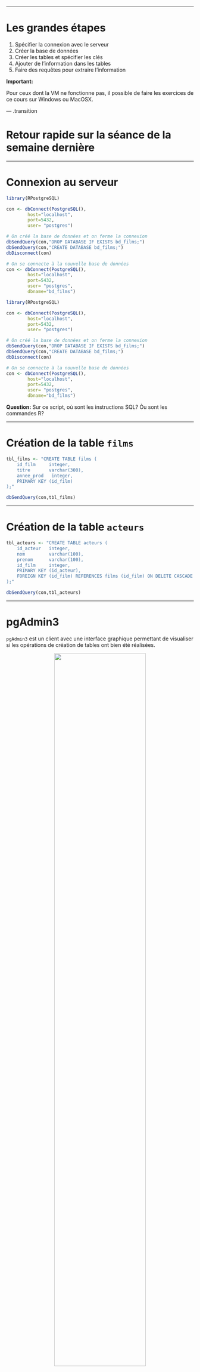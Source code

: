 
---

# Les grandes étapes

1. Spécifier la connexion avec le serveur
2. Créer la base de données
3. Créer les tables et spécifier les clés
4. Ajouter de l'information dans les tables
5. Faire des requêtes pour extraire l'information

**Important:**

Pour ceux dont la VM ne fonctionne pas, il possible de faire les exercices de ce cours sur Windows ou MacOSX.


--- .transition

# Retour rapide sur la séance de la semaine dernière

---

# Connexion au serveur


```r
library(RPostgreSQL)

con <- dbConnect(PostgreSQL(),
        host="localhost",
        port=5432,
        user= "postgres")

# On créé la base de données et on ferme la connexion
dbSendQuery(con,"DROP DATABASE IF EXISTS bd_films;")
dbSendQuery(con,"CREATE DATABASE bd_films;")
dbDisconnect(con)

# On se connecte à la nouvelle base de données
con <- dbConnect(PostgreSQL(),
        host="localhost",
        port=5432,
        user= "postgres",
        dbname="bd_films")
```

```r
library(RPostgreSQL)

con <- dbConnect(PostgreSQL(),
        host="localhost",
        port=5432,
        user= "postgres")

# On créé la base de données et on ferme la connexion
dbSendQuery(con,"DROP DATABASE IF EXISTS bd_films;")
dbSendQuery(con,"CREATE DATABASE bd_films;")
dbDisconnect(con)

# On se connecte à la nouvelle base de données
con <- dbConnect(PostgreSQL(),
        host="localhost",
        port=5432,
        user= "postgres",
        dbname="bd_films")
```

**Question:** Sur ce script, où sont les instructions SQL? Òu sont les commandes R?

---

# Création de la table `films`

```r
tbl_films <- "CREATE TABLE films (
    id_film     integer,
    titre       varchar(300),
    annee_prod   integer,
    PRIMARY KEY (id_film)
);"

dbSendQuery(con,tbl_films)
```

---

# Création de la table `acteurs`


```r
tbl_acteurs <- "CREATE TABLE acteurs (
    id_acteur   integer,
    nom         varchar(100),
    prenom      varchar(100),
    id_film     integer,
    PRIMARY KEY (id_acteur),
    FOREIGN KEY (id_film) REFERENCES films (id_film) ON DELETE CASCADE
);"

dbSendQuery(con,tbl_acteurs)
```

---

# pgAdmin3

`pgAdmin3` est un client avec une interface graphique permettant de visualiser si les opérations de création de tables ont bien été réalisées.

<div style='text-align:center;margin-top:10px;'>
  <img src="assets/img/pgadmin_table.png" width="70%"></img>
</div>


--- .transition

# Ajouter de l'information dans les tables

---

# SQL - `INSERT`

On veut maintenant insérer des données dans les tables `acteurs` et `films`.

## L'instruction `INSERT` permet d'insérer une ligne à la fois:

```sql
INSERT INTO films(id_film,titre,annee_prod) VALUES (1,'la vie est belle',1997);
INSERT INTO acteurs(id_acteur,prenom,nom,id_film) VALUES(1,'Nicoletta','Braschi',1);
INSERT INTO acteurs(id_acteur,prenom,nom,id_film) VALUES(2,'Roberto','Benigni',1);
```

---

# SQL - `COPY ... FROM`

L'instruction SQL `COPY ... FROM` permet d'insérer plusieurs lignes à la fois:

```sql
COPY films FROM '/Users/SteveVissault/Documents/Git/BIO500/cours4/pres/assets/donnees/bd_beacon/bd_films.csv'
WITH FORMAT CSV HEADER DELIMITER ';';
```

Documentation: [http://docs.postgresql.fr/9.5/sql-copy.html](http://docs.postgresql.fr/9.5/sql-copy.html)

---

# RPostgreSQL - `dbWriteTable`

La librairie RPostgreSQL peut nous aider plus facilement à accomplir cette tâche:

```r
# Lecture des fichiers CSV
bd_films <- read.csv2(file='./assets/donnees/bd_beacon/bd_films.csv')
bd_acteurs <- read.csv2(file='./assets/donnees/bd_beacon/bd_acteurs.csv')

# Injection des enregistrements dans la BD
dbWriteTable(con,append=TRUE,name="films",value=bd_films, row.names=FALSE)
dbWriteTable(con,append=TRUE,name="acteurs",value=bd_acteurs, row.names=FALSE)
```

---

# Exercice 1 (10-15 minutes)

Ce premier exercice est important pour la suite de la séance.  

1. Recréer la base de données `bd_films` avec ses deux tables `films` et `acteurs`
2. Insérer les données [bd_acteurs.csv](./assets/donnees/bd_beacon/bd_acteurs.csv) et [bd_films.csv](./assets/donnees/bd_beacon/bd_films.csv) dans les deux tables à l'aide de la commande R `dbWriteTable()`

---

# pgAdmin3

Il est également possible d'insérer des données à partir du logiciel `pgAdmin3`.

